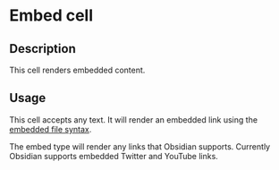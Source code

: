 # Embed cell

## Description

This cell renders embedded content.

## Usage

This cell accepts any text. It will render an embedded link using the [embedded file syntax](https://help.obsidian.md/Editing+and+formatting/Embedding+web+pages).

The embed type will render any links that Obsidian supports. Currently Obsidian supports embedded Twitter and YouTube links.
